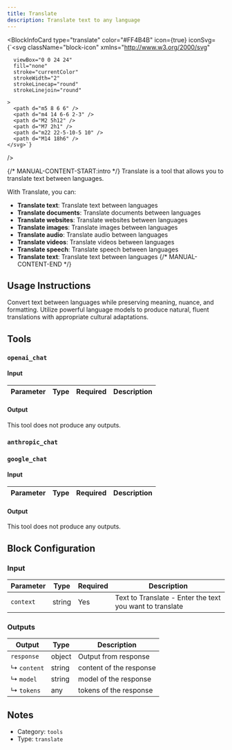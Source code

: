 ```yaml
---
title: Translate
description: Translate text to any language
---
```



<BlockInfoCard
  type="translate"
  color="#FF4B4B"
  icon={true}
  iconSvg={`<svg className="block-icon"
      xmlns="http://www.w3.org/2000/svg"
      
      
      viewBox="0 0 24 24"
      fill="none"
      stroke="currentColor"
      strokeWidth="2"
      strokeLinecap="round"
      strokeLinejoin="round"
      
    >
      <path d="m5 8 6 6" />
      <path d="m4 14 6-6 2-3" />
      <path d="M2 5h12" />
      <path d="M7 2h1" /> 
      <path d="m22 22-5-10-5 10" />
      <path d="M14 18h6" />
    </svg>`}
/>

{/* MANUAL-CONTENT-START:intro */}
Translate is a tool that allows you to translate text between languages.

With Translate, you can:

- **Translate text**: Translate text between languages
- **Translate documents**: Translate documents between languages
- **Translate websites**: Translate websites between languages
- **Translate images**: Translate images between languages
- **Translate audio**: Translate audio between languages
- **Translate videos**: Translate videos between languages
- **Translate speech**: Translate speech between languages
- **Translate text**: Translate text between languages
  {/* MANUAL-CONTENT-END */}

## Usage Instructions

Convert text between languages while preserving meaning, nuance, and formatting. Utilize powerful language models to produce natural, fluent translations with appropriate cultural adaptations.

## Tools

### `openai_chat`

#### Input

| Parameter | Type | Required | Description |
| --------- | ---- | -------- | ----------- |

#### Output

This tool does not produce any outputs.

### `anthropic_chat`

### `google_chat`

#### Input

| Parameter | Type | Required | Description |
| --------- | ---- | -------- | ----------- |

#### Output

This tool does not produce any outputs.

## Block Configuration

### Input

| Parameter | Type   | Required | Description                                              |
| --------- | ------ | -------- | -------------------------------------------------------- |
| `context` | string | Yes      | Text to Translate - Enter the text you want to translate |

### Outputs

| Output      | Type   | Description             |
| ----------- | ------ | ----------------------- |
| `response`  | object | Output from response    |
| ↳ `content` | string | content of the response |
| ↳ `model`   | string | model of the response   |
| ↳ `tokens`  | any    | tokens of the response  |

## Notes

- Category: `tools`
- Type: `translate`
